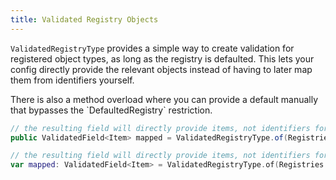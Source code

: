 ```yaml
---
title: Validated Registry Objects
---
```


`ValidatedRegistryType` provides a simple way to create validation for registered object types, as long as the registry is defaulted. This lets your config directly provide the relevant objects instead of having to later map them from identifiers yourself.

<Callout variant="info">
There is also a method overload where you can provide a default manually that bypasses the `DefaultedRegistry` restriction.
</Callout>

<CodeTabs>

```java !!tabs Java
// the resulting field will directly provide items, not identifiers for items
public ValidatedField<Item> mapped = ValidatedRegistryType.of(Registries.ITEM);
```

```kotlin !!tabs Kotlin
// the resulting field will directly provide items, not identifiers for items
var mapped: ValidatedField<Item> = ValidatedRegistryType.of(Registries.ITEM)
```

</CodeTabs>